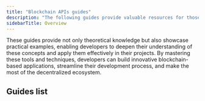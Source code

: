 ```yaml
---
title: "Blockchain APIs guides"
description: "The following guides provide valuable resources for those looking to harness the power of Blockchain APIs to build decentralized applications."
sidebarTitle: Overview
---
```


These guides provide not only theoretical knowledge but also showcase practical examples, enabling developers to deepen their understanding of these concepts and apply them effectively in their projects. By mastering these tools and techniques, developers can build innovative blockchain-based applications, streamline their development process, and make the most of the decentralized ecosystem.

## Guides list

<CardGroup>
  <Card title="Tracking some Bored Apes: The Ethereum event logs tutorial" href="/docs/tracking-some-bored-apes-the-ethereum-event-logs-tutorial" icon="angle-right" horizontal />
  <Card title="Expanding your blockchain horizons: The eth_getBlockReceipts emulator" href="/docs/expanding-your-blockchain-horizons-the-eth_getblockreceipts-emulator" icon="angle-right" horizontal />
  <Card title="Deep dive into Merkle proofs and eth_getProof" href="/docs/deep-dive-into-merkle-proofs-and-eth-getproof-ethereum-rpc-method" icon="angle-right" horizontal />
  <Card title="Geth vs Erigon: Deep dive into RPC methods on Ethereum clients" href="/docs/geth-vs-erigon-deep-dive-into-rpc-methods-on-ethereum-clients" icon="angle-right" horizontal />
  <Card title="Ethereum logs tutorial series: Logs and filters" href="/docs/ethereum-logs-tutorial-series-logs-and-filters" icon="angle-right" horizontal />
  <Card title="Mastering custom JavaScript tracing for Ethereum virtual machine" href="/docs/mastering-custom-javascript-tracing-for-ethereum-virtual-machine" icon="angle-right" horizontal />
  <Card title="Develop a battleship game using zero-knowledge concepts on Ethereum" href="/docs/develop-a-battleship-game-using-zero-knowledge-concepts-on-ethereum" icon="angle-right" horizontal />
  <Card title="How to mint a music NFT: Dropping fire tunes with Chainstack IPFS Storage" href="/docs/how-to-mint-music-nft-with-chainstack-ipfs-storage" icon="angle-right" horizontal />
  <Card title="Sending Warp transaction with web3.js, ethers.js, web3.py, and ethClient.go" href="/docs/sending-warp-transaction-with-web3js-ethersjs-web3py-and-ethclientgo" icon="angle-right" horizontal />
  <Card title="How to mint a generative music NFT with Chainstack IPFS Storage and Soundraw" href="/docs/how-to-mint-generative-music-nft-with-chainstack-ipfs-storage-soundraw" icon="angle-right" horizontal />
  <Card title="Harnessing Chainlink oracles with Chainstack: Fetching real-time crypto prices from Ethereum" href="/docs/harnessing-chainlink-oracles-with-chainstack-fetching-real-time-crypto-prices-from-ethereum" icon="angle-right" horizontal />
  <Card title="Fetching transfer events with getPastEvents for a BAYC NFT" href="/docs/fetching-transfer-events-with-getpastevents-for-a-bayc-nft" icon="angle-right" horizontal />
  <Card title="Understanding Ethereum's 'Filter not found' error and how to fix it" href="/docs/understanding-ethereums-filter-not-found-error-and-how-to-fix-it" icon="angle-right" horizontal />
  <Card title="Introducing Bun: The future of JavaScript runtimes" href="/docs/introducing-bun-the-future-of-javascript-runtimes" icon="angle-right" horizontal />
  <Card title="Fetching transactions to and from a specific address with eth_getBlockByNumber" href="/docs/fetching-transactions-to-and-from-a-specific-address-with-eth_getblockbynumber" icon="angle-right" horizontal />
  <Card title="cryo: Your gateway to blockchain data" href="/docs/cryo-your-gateway-to-blockchain-data" icon="angle-right" horizontal />
  <Card title="cryo + Chainstack: A developer's guide to blockchain data mastery with Python" href="/docs/cryo-with-chainstack-and-python" icon="angle-right" horizontal />
  <Card title="Exploring Bitcoin Transactions with `getrawtransaction`" href="/docs/exploring-bitcoin-transactions-with-getrawtransaction" icon="angle-right" horizontal />
  <Card title="Integrating Multi-Endpoint Shared Configuration (MESC) with Chainstack: A comprehensive guide" href="/docs/mesc-and-chainstack" icon="angle-right" horizontal />
  <Card title="Ethers.js: Enhancing blockchain data reliability with FallbackProvider" href="/docs/enhancing-blockchain-data-reliability-with-ethers-fallbackprovider" icon="angle-right" horizontal />
  <Card title="Web3.js: How to use the new Chainstack plugin" href="/docs/web3js-how-to-use-the-new-chainstack-plugin" icon="angle-right" horizontal />
  <Card title="ethers.js ChainstackProvider: How to BUIDL a multi-chain wallet balance aggregator" href="/docs/ethersjs-chainstackprovider-how-to-multi-chain-wallet-balance-aggregator" icon="angle-right" horizontal />
</CardGroup>
